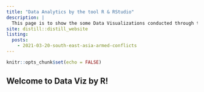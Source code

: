 ```yaml
---
title: "Data Analytics by the tool R & RStudio"
description: |
  This page is to show the some Data Visualizations conducted through the R.
site: distill::distill_website
listing: 
  posts:
    - 2021-03-20-south-east-asia-armed-conflicts
---
```



```r
knitr::opts_chunk$set(echo = FALSE)
```

## Welcome to Data Viz by R!
